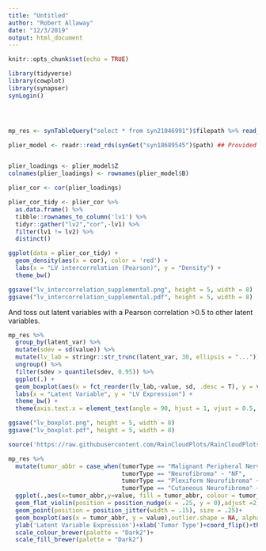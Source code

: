 ```yaml
---
title: "Untitled"
author: "Robert Allaway"
date: "12/3/2019"
output: html_document
---
```


```r
knitr::opts_chunk$set(echo = TRUE)
```


```r
library(tidyverse)
library(cowplot)
library(synapser)
synLogin()




mp_res <- synTableQuery("select * from syn21046991")$filepath %>% read_csv() %>% filter(!is.na(tumorType))

plier_model <- readr::read_rds(synGet("syn18689545")$path) ## Provided by the CCDL (Jaclyn Taroni, Casey Greene, et al)


plier_loadings <- plier_model$Z 
colnames(plier_loadings) <- rownames(plier_model$B)

plier_cor <- cor(plier_loadings) 

plier_cor_tidy <- plier_cor %>% 
  as.data.frame() %>% 
  tibble::rownames_to_column('lv1') %>% 
  tidyr::gather("lv2","cor",-lv1) %>% 
  filter(lv1 != lv2) %>% 
  distinct() 

ggplot(data = plier_cor_tidy) + 
  geom_density(aes(x = cor), color = 'red') +
  labs(x = "LV intercorrelation (Pearson)", y = "Density") +
  theme_bw()

ggsave("lv_intercorrelation_supplemental.png", height = 5, width = 8)
ggsave("lv_intercorrelation_supplemental.pdf", height = 5, width = 8)

```

And toss out latent variables with a Pearson correlation >0.5 to other latent variables.
 
```r
mp_res %>% 
  group_by(latent_var) %>% 
  mutate(sdev = sd(value)) %>% 
  mutate(lv_lab = stringr::str_trunc(latent_var, 30, ellipsis = "...")) %>% 
  ungroup() %>% 
  filter(sdev > quantile(sdev, 0.95)) %>% 
  ggplot(.) +
  geom_boxplot(aes(x = fct_reorder(lv_lab,-value, sd, .desc = T), y = value)) +
  labs(x = "Latent Variable", y = "LV Expression") +
  theme_bw() +
  theme(axis.text.x = element_text(angle = 90, hjust = 1, vjust = 0.5, size = 7))

ggsave("lv_boxplot.png", height = 5, width = 8)
ggsave("lv_boxplot.pdf", height = 5, width = 8)

```


```r

source('https://raw.githubusercontent.com/RainCloudPlots/RainCloudPlots/master/tutorial_R/R_rainclouds.R')[1:80]

mp_res %>% 
  mutate(tumor_abbr = case_when(tumorType == "Malignant Peripheral Nerve Sheath Tumor" ~ "MPNST",
                                tumorType == "Neurofibroma" ~ "NF",
                                tumorType == "Plexiform Neurofibroma" ~ "pNF",
                                tumorType == "Cutaneous Neurofibroma" ~ "cNF")) %>% 
  ggplot(.,aes(x=tumor_abbr,y=value, fill = tumor_abbr, colour = tumor_abbr))+
  geom_flat_violin(position = position_nudge(x = .25, y = 0),adjust =2, trim = FALSE)+
  geom_point(position = position_jitter(width = .15), size = .25)+
  geom_boxplot(aes(x = tumor_abbr, y = value),outlier.shape = NA, alpha = 0.3, width = .1, colour = "BLACK", position = position_nudge(x = .25, y = 0),adjust =2) +
  ylab('Latent Variable Expression')+xlab('Tumor Type')+coord_flip()+theme_cowplot()+guides(fill = FALSE, colour = FALSE) +
  scale_colour_brewer(palette = "Dark2")+
  scale_fill_brewer(palette = "Dark2")

```

